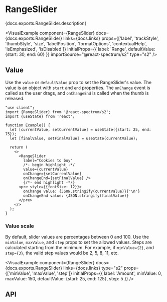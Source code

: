 

# RangeSlider

<PageDescription>{docs.exports.RangeSlider.description}</PageDescription>

<VisualExample
  component={RangeSlider}
  docs={docs.exports.RangeSlider}
  links={docs.links}
  props={['label', 'trackStyle', 'thumbStyle', 'size', 'labelPosition', 'formatOptions', 'contextualHelp', 'isEmphasized', 'isDisabled']}
  initialProps={{
    label: 'Range',
    defaultValue: {start: 30, end: 60}
  }}
  importSource="@react-spectrum/s2"
  type="s2" />

## Value

Use the `value` or `defaultValue` prop to set the RangeSlider's value. The value is an object with `start` and `end` properties. The `onChange` event is called as the user drags, and `onChangeEnd` is called when the thumb is released.

```tsx render
"use client";
import {RangeSlider} from '@react-spectrum/s2';
import {useState} from 'react';

function Example() {
  let [currentValue, setCurrentValue] = useState({start: 25, end: 75});
  let [finalValue, setFinalValue] = useState(currentValue);

  return (
    <>
      <RangeSlider
        label="Cookies to buy"
        /*- begin highlight -*/
        value={currentValue}
        onChange={setCurrentValue}
        onChangeEnd={setFinalValue} />
        {/*- end highlight -*/}
      <pre style={{fontSize: 12}}>
        onChange value: {JSON.stringify(currentValue)}{'\n'}
        onChangeEnd value: {JSON.stringify(finalValue)}
      </pre>
    </>
  );
}
```

### Value scale

By default, slider values are percentages between 0 and 100. Use the `minValue`, `maxValue`, and `step` props to set the allowed values. Steps are calculated starting from the minimum. For example, if `minValue={2}`, and `step={3}`, the valid step values would be 2, 5, 8, 11, etc.

<VisualExample
  component={RangeSlider}
  docs={docs.exports.RangeSlider}
  links={docs.links}
  type="s2"
  props={['minValue', 'maxValue', 'step']}
  initialProps={{
    label: 'Amount',
    minValue: 0,
    maxValue: 150,
    defaultValue: {start: 25, end: 125},
    step: 5
  }} />

## API

<PropTable component={docs.exports.RangeSlider} links={docs.links} />
